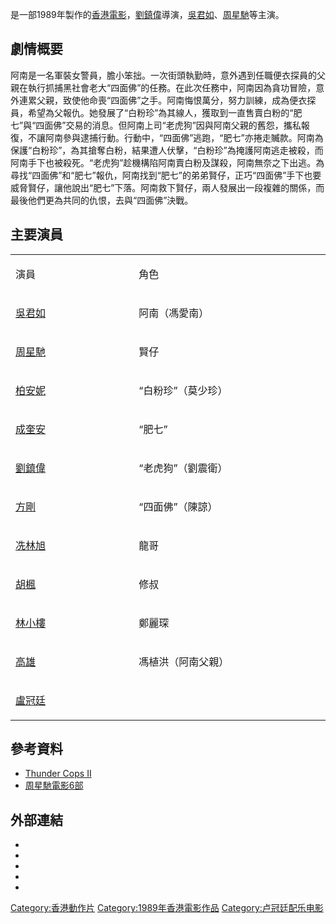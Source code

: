{{noteTA 
|G1=
}}
{{Infobox Film
| name = 流氓差婆
| original_name = ''{{lang|en|Thunder Cops II}}''
| image = 
| caption = 
| director = [[劉鎮偉|劉鎮偉]]
| producer = 黃海
| producer_2 = 黃禮強、繆漢強
| writer = [[劉鎮偉|劉鎮偉]]
| starring = [[吳君如|吳君如]]<br />[[周星馳|周星馳]]
| music = [[盧冠廷|盧冠廷]]、[[周錦祥|周錦祥]]
| cinematography = [[敖志君|敖志君]]
| editing = [[張嘉輝|張嘉輝]]、[[奚偉傑|奚偉傑]]
| production_company = 香港第一影業機構<br>金韻電影有限公司
| distributor = [[嘉禾電影|嘉禾(香港)有限公司]]
| released = {{HKG-1959}}：{{film date|1989|11|18}}<br>{{TWN}}：{{start date|1990|3|8}}
| runtime = 98分钟
| country = {{BHKG}}
| language = [[粵語|粵語]]
| gross  = {{BHKG}}：HK$ 5,624,622<br/>{{TWN}}：NT$ 1,387,080
| budget = 
| preceded_by = 
| followed_by = 
| amg_id = 270532
| imdb_id = tt0097761
| hk_name = 流氓差婆
| tw_name = 來自江湖
}}

{{engname|《流氓差婆》|''Thunder Cops II''}}是一部1989年製作的[[香港電影|香港電影]]，[[劉鎮偉|劉鎮偉]]導演，[[吳君如|吳君如]]、[[周星馳|周星馳]]等主演。

== 劇情概要 ==
阿南是一名軍裝女警員，膽小笨拙。一次街頭執勤時，意外遇到任職便衣探員的父親在執行抓捕黑社會老大“四面佛”的任務。在此次任務中，阿南因為貪功冒險，意外連累父親，致使他命喪“四面佛”之手。阿南悔恨萬分，努力訓練，成為便衣探員，希望為父報仇。她發展了“白粉珍”為其線人，獲取到一直售賣白粉的“肥七”與“四面佛”交易的消息。但阿南上司“老虎狗”因與阿南父親的舊怨，攜私報復，不讓阿南參與逮捕行動。行動中，“四面佛”逃跑，“肥七”亦捲走贓款。阿南為保護“白粉珍”，為其搶奪白粉，結果遭人伏擊，“白粉珍”為掩護阿南逃走被殺，而阿南手下也被殺死。“老虎狗”趁機構陷阿南賣白粉及謀殺，阿南無奈之下出逃。為尋找“四面佛”和“肥七”報仇，阿南找到“肥七”的弟弟賢仔，正巧“四面佛”手下也要威脅賢仔，讓他說出“肥七”下落。阿南救下賢仔，兩人發展出一段複雜的關係，而最後他們更為共同的仇恨，去與“四面佛”決戰。

== 主要演員 ==
{|class="wikitable" style="width:50%"
|- style="background:cornflowerblue; color:white" align=center
|style="width:8%"|演員
|style="width:12%"|角色
|-
| [[吳君如|吳君如]] || 阿南（馮愛南）
|-
| [[周星馳|周星馳]] || 賢仔
|-
| [[柏安妮|柏安妮]] || “白粉珍”（莫少珍）
|-
| [[成奎安|成奎安]] || “肥七”
|-
| [[劉鎮偉|劉鎮偉]] || “老虎狗”（劉震衛）
|-
| [[方剛|方剛]] || “四面佛”（陳諒）
|-
| [[冼林旭|冼林旭]] || 龍哥
|-
| [[胡楓|胡楓]] || 修叔
|-
| [[林小樓|林小樓]] || 鄭麗琛
|-
| [[高雄_(演員)|高雄]] || 馮植洪（阿南父親）
|-
| [[盧冠廷|盧冠廷]]||
|}

== 參考資料 ==
{{reflist}}
*[https://web.archive.org/web/20140327222400/http://www.fareastfilms.com/reviewsPage/Thunder-Cops-II-1796.htm Thunder Cops II]
*[http://brandis.pixnet.net/blog/post/38837349-%E5%91%A8%E6%98%9F%E9%A6%B3x6 周星馳電影6部] {{Wayback|url=http://brandis.pixnet.net/blog/post/38837349-%E5%91%A8%E6%98%9F%E9%A6%B3x6 |date=20190524115230 }}

== 外部連結 ==
*{{hkmdb title|7183}}
*{{Mtime|16011}}
*{{douban}}
*{{Amg movie|270532}}
*{{imdb title|0097761}}

{{周星馳}}
{{劉鎮偉}}

[[Category:香港動作片|Category:香港動作片]]
[[Category:1989年香港電影作品|Category:1989年香港電影作品]]
[[Category:卢冠廷配乐电影|Category:卢冠廷配乐电影]]